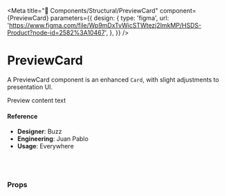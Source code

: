 
<Meta
  title="🧬 Components/Structural/PreviewCard"
  component={PreviewCard}
  parameters={{
    design: {
      type: 'figma',
      url:
        'https://www.figma.com/file/Wp9mDxTvWicSTWtezj2ImkMP/HSDS-Product?node-id=2582%3A10467',
    },
  }}
/>

# PreviewCard

A PreviewCard component is an enhanced `Card`, with slight adjustments to presentation UI.

<Canvas>
  <Story name="default">
    <PreviewCard title="Preview title">Preview content text</PreviewCard>
  </Story>
</Canvas>

#### Reference

- **Designer**: Buzz
- **Engineering**: Juan Pablo
- **Usage**: Everywhere

<br />
<br />

### Props

<ArgsTable of={PreviewCard} />
